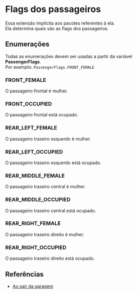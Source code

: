 # Flags dos passageiros

Essa extensão implícita aos pacotes referentes à ela.\
Ela determina quais são as flags dos passageiros.

## Enumerações

Todas as enumerações devem ser usadas a partir da variável **PassengerFlags**.\
Por exemplo: `PassengerFlags.FRONT_FEMALE`

### FRONT_FEMALE

O passageiro frontal é mulher.

### FRONT_OCCUPIED

O passageiro frontal está ocupado.

### REAR_LEFT_FEMALE

O passageiro traseiro esquerdo é mulher.

### REAR_LEFT_OCCUPIED

O passageiro traseiro esquerdo está ocupado.

### REAR_MIDDLE_FEMALE

O passageiro traseiro central é mulher.

### REAR_MIDDLE_OCCUPIED

O passageiro traseiro central está ocupado.

### REAR_RIGHT_FEMALE

O passageiro traseiro direito é mulher.

### REAR_RIGHT_OCCUPIED

O passageiro traseiro direito está ocupado.

## Referências

- [Ao sair da garagem](/InSimDotNet/packets/leave-garage#pass)
